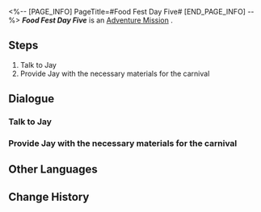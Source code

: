 <%-- [PAGE_INFO]
PageTitle=#Food Fest Day Five#
[END_PAGE_INFO] --%>
{{Stub|Dialogue.}}
{{Mission Infobox
|id            = 8020105
|title         = 
|image         = <!--Mission Food Fest Day Five.png-->
|type          = Adventure
|event_name    = 
|chapter       = 
|requirements  = [[Adventure Mission]] ''[[Food Fest Day Four]]'' completed
|summary       = <!--official mission summary from Fate's Atlas-->
|characters    = Jay; Trailblazer
|startLocation = [[<!--starting world-->]] - [[<!--starting area-->]]
|world         = <!--starting world-->
|area          = <!--starting area-->
|prev          = Food Fest Day Four
|next          = Food Fest Day Six
|rewards       = Credit*1,000
}}
'''''Food Fest Day Five''''' is an [[Adventure Mission]]<!--in [world]-->.

==Steps==
# Talk to Jay
# Provide Jay with the necessary materials for the carnival

<!--
==Gameplay Notes==

--><!--
==Trial Character==

-->
==Dialogue==
{{Stub Dialogue}}
===Talk to Jay===
{{Mission Description|type=adventure|location=<!--to be added-->|The gourmet carnival is in progress! Ask Jay what ingredients are needed for today.}}
{{Dialogue Start}}
:{{tx}}
{{Dialogue End}}

===Provide Jay with the necessary materials for the carnival===
{{Mission Description|type=adventure|location=<!--to be added-->|update|Jay has listed all the ingredients required for today's catering menu. Once you have gathered all of the ingredients, bring them to him!}}
{{Dialogue Start}}
:{{tx}}
{{Dialogue End}}

==Other Languages==
{{Other Languages
|en   = Food Fest Day Five
|zhs  = 美食庆典•第五日
|zht  = 美食慶典•第五日
|ja   = グルメフェス・5日目
|ko   = 미식 축제•5일차
|es   = Festival gastronómico: día 5
|fr   = Grand festin&nbsp;: Jour 5
|ru   = Деликатесы Пенаконии: День пятый
|th   = งานเทศกาลอาหาร วันที่ 5
|vi   = Lễ Hội Ẩm Thực - Ngày 5
|de   = Feinschmeckerfest: Tag 5
|id   = Festival Kuliner: Hari Ke-5
|pt   = Festival Gastronômico Dia Cinco
}}

==Change History==
{{Change History|2.0}}
